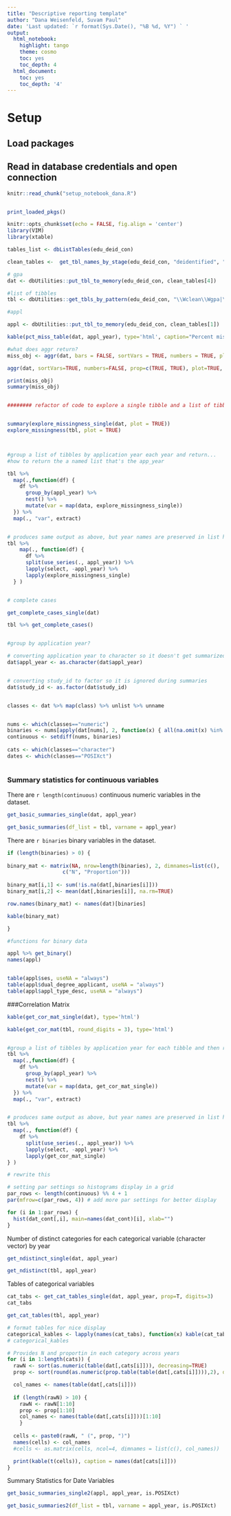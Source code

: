 ```yaml
---
title: "Descriptive reporting template"
author: "Dana Weisenfeld, Suvam Paul"
date: 'Last updated: `r format(Sys.Date(), "%B %d, %Y") ` '
output:
  html_notebook:
    highlight: tango
    theme: cosmo
    toc: yes
    toc_depth: 4
  html_document:
    toc: yes
    toc_depth: '4'
---
```


# Setup
## Load packages
## Read in database credentials and open connection

```r
knitr::read_chunk("setup_notebook_dana.R")
```

```r
```

```r
print_loaded_pkgs()
```

```r
knitr::opts_chunk$set(echo = FALSE, fig.align = 'center')
library(VIM)
library(xtable)
```

```r

tables_list <- dbListTables(edu_deid_con)

clean_tables <-  get_tbl_names_by_stage(edu_deid_con, "deidentified", "clean")

# gpa
dat <- dbUtilities::put_tbl_to_memory(edu_deid_con, clean_tables[4])

#list of tibbles
tbl <- dbUtilities::get_tbls_by_pattern(edu_deid_con, "\\Wclean\\Wgpa|\\Wclean\\Wexperiences")

#appl 

appl <- dbUtilities::put_tbl_to_memory(edu_deid_con, clean_tables[1])
```


```r

kable(pct_miss_table(dat, appl_year), type='html', caption="Percent missing in each variable by year")

```



```r

#what does aggr return?
miss_obj <- aggr(dat, bars = FALSE, sortVars = TRUE, numbers = TRUE, plot = TRUE, cex.axis=.8)

aggr(dat, sortVars=TRUE, numbers=FALSE, prop=c(TRUE, TRUE), plot=TRUE, cex.axis=.8)

print(miss_obj)
summary(miss_obj)


######## refactor of code to explore a single tibble and a list of tibbles#######


summary(explore_missingness_single(dat, plot = TRUE))
explore_missingness(tbl, plot = TRUE)



#group a list of tibbles by application year each year and return...
#how to return the a named list that's the app_year

tbl %>%
  map(.,function(df) {
    df %>% 
      group_by(appl_year) %>% 
      nest() %>%
      mutate(var = map(data, explore_missingness_single))
  }) %>%
  map(., "var", extract)


# produces same output as above, but year names are preserved in list headers so output is more readable
tbl %>%
    map(., function(df) {
      df %>% 
      split(use_series(., appl_year)) %>% 
      lapply(select, -appl_year) %>%
      lapply(explore_missingness_single)
  } ) 



```


```r
# complete cases

get_complete_cases_single(dat)

tbl %>% get_complete_cases()


#group by application year?


```


```r

# converting application year to character so it doesn't get summarized with numerics
dat$appl_year <- as.character(dat$appl_year)


# converting study_id to factor so it is ignored during summaries
dat$study_id <- as.factor(dat$study_id)


classes <- dat %>% map(class) %>% unlist %>% unname


nums <- which(classes=="numeric")
binaries <- nums[apply(dat[nums], 2, function(x) { all(na.omit(x) %in% 0:1) })]
continuous <- setdiff(nums, binaries)
  
cats <- which(classes=="character")
dates <- which(classes=="POSIXct")



```

### Summary statistics for continuous variables

There are `r length(continuous)` continuous numeric variables in the dataset.

```r


get_basic_summaries_single(dat, appl_year)

get_basic_summaries(df_list = tbl, varname = appl_year)


```

There are `r binaries` binary variables in the dataset. 
 
```r

if (length(binaries) > 0) {
  
binary_mat <- matrix(NA, nrow=length(binaries), 2, dimnames=list(c(), 
                  c("N", "Proportion"))) 
  
binary_mat[i,1] <- sum(!is.na(dat[,binaries[i]]))
binary_mat[i,2] <- mean(dat[,binaries[i]], na.rm=TRUE)

row.names(binary_mat) <- names(dat)[binaries]

kable(binary_mat)

}

```


```r
#functions for binary data

appl %>% get_binary()
names(appl)


table(appl$ses, useNA = "always")
table(appl$dual_degree_applicant, useNA = "always")
table(appl$appl_type_desc, useNA = "always")


```





###Correlation Matrix

```r

kable(get_cor_mat_single(dat), type='html')

kable(get_cor_mat(tbl, round_digits = 3), type='html')


#group a list of tibbles by application year for each tibble and then return?
tbl %>%
  map(.,function(df) {
    df %>% 
      group_by(appl_year) %>% 
      nest() %>%
      mutate(var = map(data, get_cor_mat_single))
  }) %>%
  map(., "var", extract) 


# produces same output as above, but year names are preserved in list headers so output is more readable
tbl %>%
  map(., function(df) {
    df %>% 
      split(use_series(., appl_year)) %>% 
      lapply(select, -appl_year) %>%
      lapply(get_cor_mat_single)
} )


```


```r

# rewrite this

# setting par settings so histograms display in a grid
par_rows <- length(continuous) %% 4 + 1
par(mfrow=c(par_rows, 4)) # add more par settings for better display

for (i in 1:par_rows) {
  hist(dat_cont[,i], main=names(dat_cont)[i], xlab="")
}

```



Number of distinct categories for each categorical variable (character vector) by year
```r


get_ndistinct_single(dat, appl_year) 

get_ndistinct(tbl, appl_year)


```


Tables of categorical variables
```r

cat_tabs <- get_cat_tables_single(dat, appl_year, prop=T, digits=3)
cat_tabs

get_cat_tables(tbl, appl_year)

# format tables for nice display 
categorical_kables <- lapply(names(cat_tabs), function(x) kable(cat_tabs[[x]], caption = x, type='html'))
# categorical_kables

```


```r

# Provides N and proportin in each category across years
for (i in 1:length(cats)) {
  rawN <- sort(as.numeric(table(dat[,cats[i]])), decreasing=TRUE)
  prop <- sort(round(as.numeric(prop.table(table(dat[,cats[i]]))),2), decreasing=TRUE)

  col_names <- names(table(dat[,cats[i]]))
  
  if (length(rawN) > 10) {
    rawN <- rawN[1:10]
    prop <- prop[1:10]
    col_names <- names(table(dat[,cats[i]]))[1:10]
    }
  
  cells <- paste0(rawN, " (", prop, ")")
  names(cells) <- col_names
  #cells <- as.matrix(cells, ncol=4, dimnames = list(c(), col_names))

  print(kable(t(cells)), caption = names(dat[cats[i]]))
}

```

Summary Statistics for Date Variables
```r

get_basic_summaries_single2(appl, appl_year, is.POSIXct)

get_basic_summaries2(df_list = tbl, varname = appl_year, is.POSIXct)

```